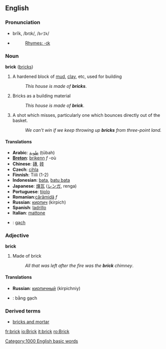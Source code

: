 ==English==
===Pronunciation===
*brĭk, /brɪk/, /<tt>brIk</tt>/
*{{audio|en-us-brick.ogg|Audio (US)}}
*:[[Rhymes:English:-ɪk|Rhymes: -ɪk]]

===Noun===
'''brick''' ([[bricks]])

# A hardened block of [[mud]], [[clay]], etc, used for building
#:''This house is made of '''bricks'''''.
#Bricks as a building material
#:''This house is made of '''brick'''''.
# {{basketball}} A shot which misses, particularly one which bounces directly out of the basket.
#: ''We can't win if we keep throwing up '''bricks''' from three-point land.''

====Translations====
*'''Arabic''': [[طوبة]] (ṭūbah)
*'''[[Breton]]''': [[brikenn]] ''f'' -où
*'''Chinese''': [[磚]], [[砖]]
*'''Czech''': [[cihla]]
*'''Finnish''': Tiili (1-2)
*'''Indonesian''': [[bata]], [[batu bata]]
*'''Japanese''': [[煉瓦]] ([[レンガ]], renga)
*'''Portuguese''': [[tijolo]]
*'''Romanian''':[[cărămidă]] ''f''
*'''Russian''': [[кирпич]] (kirpich)
*'''Spanish''': [[ladrillo]]
*'''Italian''': [[mattone]]
*{{vi}}: [[gạch]]

===Adjective===
'''brick'''

#Made of brick
#:''All that was left after the fire was the '''brick''' chimney''.

====Translations====
*'''Russian''': [[кирпичный]] (kirpichniy)
*{{vi}}: bằng gạch

=== Derived terms ===
* [[bricks and mortar]]

[[Category:1000 English basic words]]

[[fr:brick]]
[[io:Brick]]
[[it:brick]]
[[ro:Brick]]